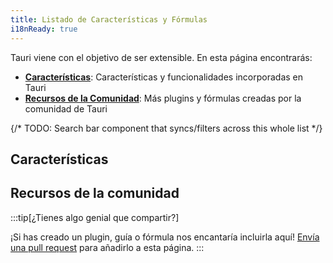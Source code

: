 ```yaml
---
title: Listado de Características y Fórmulas
i18nReady: true
---
```



Tauri viene con el objetivo de ser extensible. En esta página encontrarás:

- **[Características](#características)**: Características y funcionalidades incorporadas en Tauri
- **[Recursos de la Comunidad](#recursos-de-la-comunidad)**: Más plugins y fórmulas creadas por la comunidad de Tauri

{/* TODO: Search bar component that syncs/filters across this whole list */}

## Características

<FeaturesList />

## Recursos de la comunidad

<CommunityList />

:::tip[¿Tienes algo genial que compartir?]

¡Si has creado un plugin, guía o fórmula nos encantaría incluirla aquí! [Envía una pull request](https://github.com/tauri-apps/tauri-docs/pulls) para añadirlo a esta página.
:::
